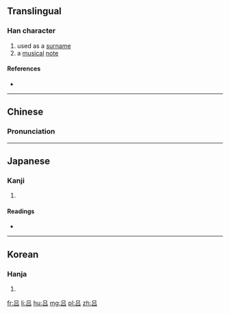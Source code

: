 {{also|呂}}
==Translingual==

===Han character===
{{Han char|rn=30|rad=口|as=03|sn=6|four=|canj=口口 (RR)|ids=⿱[[口]]口}}

# used as a [[surname]]
# a [[musical]] [[note]]

====References====
* {{Han ref|kx=0177.021|hdz=10577.120|uh=5415|ud=21525}}

----

==Chinese==
{{zh-hanzi-box|吕|[[呂]]}}

===Pronunciation===
{{zh-pron
|m=lǚ
|c=leoi5
|mn=Lū
|mc=y
|oc=y
|ma=
|cat=pn,n
}}

----

==Japanese==

===Kanji===
{{ja-kanji|grade=|rs=口03}}

# {{defn|lang=ja|sort=口03}}

====Readings====
* {{ja-readings|on=[[りょ]] (ryo), [[ろ]] (ro)|kun=[[せぼね]] (sebone)}}

----

==Korean==

===Hanja===
{{ko-hanja|hangeul=려|rv=ryeo|mr=ryŏ}}

# {{defn|lang=ko|sort=口03}}

[[fr:吕]]
[[li:吕]]
[[hu:吕]]
[[mg:吕]]
[[pl:吕]]
[[zh:吕]]